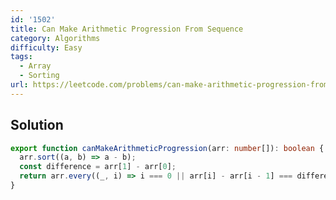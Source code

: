 ```yaml
---
id: '1502'
title: Can Make Arithmetic Progression From Sequence
category: Algorithms
difficulty: Easy
tags:
  - Array
  - Sorting
url: https://leetcode.com/problems/can-make-arithmetic-progression-from-sequence
---
```


## Solution

```typescript filename="solution.ts" copy
export function canMakeArithmeticProgression(arr: number[]): boolean {
  arr.sort((a, b) => a - b);
  const difference = arr[1] - arr[0];
  return arr.every((_, i) => i === 0 || arr[i] - arr[i - 1] === difference);
}
```
